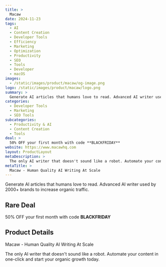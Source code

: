 ```yaml
---
title: >
  Macaw
date: 2024-11-23
tags:
  - AI
  - Content Creation
  - Developer Tools
  - Efficiency
  - Marketing
  - Optimization
  - Productivity
  - SEO
  - Tools
  - Developer
  - macOS
images:
  - /static/images/product/macaw/og-image.png
logo: /static/images/product/macaw/logo.png
summary: >
  Generate AI articles that humans love to read. Advanced AI writer used by 2000+ brands to increase organic traffic.
categories:
  - Developer Tools
  - Marketing
  - SEO Tools
subcategories:
  - Productivity & AI
  - Content Creation
  - Tools
deal: >
  50% OFF your first month with code **BLACKFRIDAY**
website: https://www.macawhq.com
layout: ProductLayout
metaDescription: >
  The only AI writer that doesn't sound like a robot. Automate your content in one-click and start your organic growth today.
metaTitle: >
  Macaw - Human Quality AI Writing At Scale
---
```

Generate AI articles that humans love to read. Advanced AI writer used by 2000+ brands to increase organic traffic.

## Rare Deal

50% OFF your first month with code **BLACKFRIDAY**

## Product Details
Macaw - Human Quality AI Writing At Scale

The only AI writer that doesn't sound like a robot. Automate your content in one-click and start your organic growth today.
